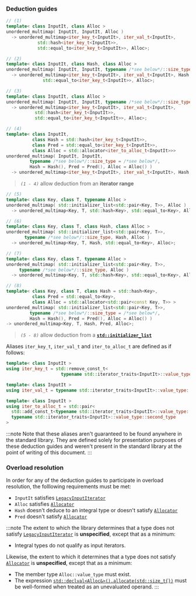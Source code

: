 ### Deduction guides
```cpp
// (1)
template< class InputIt, class Alloc >
unordered_multimap( InputIt, InputIt, Alloc )
  -> unordered_multimap<iter_key_t<InputIt>, iter_val_t<InputIt>,
            std::hash<iter_key_t<InputIt>>,
            std::equal_to<iter_key_t<InputIt>>, Alloc>;
```
```cpp
// (2)
template< class InputIt, class Hash, class Alloc >
unordered_multimap( InputIt, InputIt, typename /*see below*/::size_type, Hash, Alloc )
  -> unordered_multimap<iter_key_t<InputIt>, iter_val_t<InputIt>, Hash,
              std::equal_to<iter_key_t<InputIt>>, Alloc>;
```
```cpp
// (3)
template< class InputIt, class Alloc >
unordered_multimap( InputIt, InputIt, typename /*see below*/::size_type, Alloc )
  -> unordered_multimap<iter_key_t<InputIt>, iter_val_t<InputIt>,
           std::hash<iter_key_t<InputIt>>,
           std::equal_to<iter_key_t<InputIt>>, Alloc>;
```
```cpp
// (4)
template< class InputIt,
          class Hash = std::hash<iter_key_t<InputIt>>,
          class Pred = std::equal_to<iter_key_t<InputIt>>,
          class Alloc = std::allocator<iter_to_alloc_t<InputIt>>>
unordered_multimap( InputIt, InputIt,
         typename /*see below*/::size_type = /*see below*/,
         Hash = Hash(), Pred = Pred(), Alloc = Alloc() )
  -> unordered_multimap<iter_key_t<InputIt>, iter_val_t<InputIt>, Hash, Pred, Alloc>;
```
> *`(1 - 4)`* allow deduction from an **iterator range**

```cpp
// (5)
template< class Key, class T, typename Alloc >
unordered_multimap( std::initializer_list<std::pair<Key, T>>, Alloc )
  -> unordered_multimap<Key, T, std::hash<Key>, std::equal_to<Key>, Alloc>;
```
```cpp
// (6)
template< class Key, class T, class Hash, class Alloc >
unordered_multimap( std::initializer_list<std::pair<Key, T>>,
       typename /*see below*/::size_type, Hash, Alloc )
  -> unordered_multimap<Key, T, Hash, std::equal_to<Key>, Alloc>;
```
```cpp
// (7)
template< class Key, class T, typename Alloc >
unordered_multimap( std::initializer_list<std::pair<Key, T>>,
     typename /*see below*/::size_type, Alloc )
  -> unordered_multimap<Key, T, std::hash<Key>, std::equal_to<Key>, Alloc>;
```
```cpp
// (8)
template< class Key, class T, class Hash = std::hash<Key>,
          class Pred = std::equal_to<Key>,
          class Alloc = std::allocator<std::pair<const Key, T>> >
unordered_multimap( std::initializer_list<std::pair<Key, T>>,
         typename /*see below*/::size_type = /*see below*/,
         Hash = Hash(), Pred = Pred(), Alloc = Alloc() )
-> unordered_multimap<Key, T, Hash, Pred, Alloc>;
```
> *`(5 - 8)`* allow deduction from a [**`std::initializer_list`**](#)

Aliases `iter_key_t`, `iter_val_t` and `iter_to_alloc_t` are defined as if follows:
```cpp
template< class InputIt >
using iter_key_t = std::remove_const_t<
                     typename std::iterator_traits<InputIt>::value_type::first_type>;
```
```cpp
template< class InputIt >
using iter_val_t = typename std::iterator_traits<InputIt>::value_type::second_type;
```
```cpp
template< class InputIt >
using iter_to_alloc_t = std::pair<
  std::add_const_t<typename std::iterator_traits<InputIt>::value_type::first_type>,
  typename std::iterator_traits<InputIt>::value_type::second_type
>
```
:::note
Note that these aliases aren't guaranteed to be found anywhere in the standard library. 
They are defined solely for presentation purposes of these deduction guides and weren't
present in the standard library at the point of writing of this document.
:::

### Overload resolution
In order for any of the deduction guides to participate in overload resolution,
the folllowing requirements must be met:
 - `InputIt` satisfies [`LegacyInputIterator`](#)
 - `Alloc` satisfies [`Allocator`](#)
 - `Hash` doesn't deduce to an integral type or doesn't satisfy [`Allocator`](#)
 - `Pred` doesn't satisfy [`Allocator`](#)

:::note
The extent to which the library determines that a type does not satisfy [`LegacyInputIterator`](#) is **unspecified**,
except that as a minimum:
 - Integral types do not qualify as input iterators. 

Likewise, the extent to which it determines that a type does not satisfy [`Allocator`](#) is **unspecified**,
except that as a minimum:
 - The member type `Alloc::value_type` must exist.
 - The expression [`std::declval<Alloc&>().allocate(std::size_t{})`](#) must be well-formed when treated as an unevaluated operand.
:::